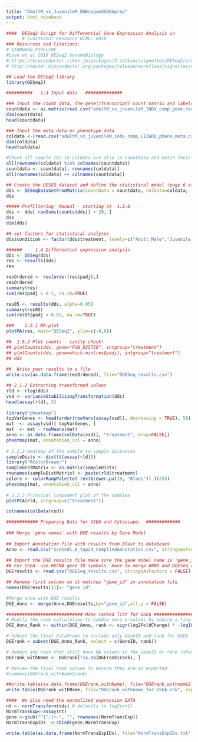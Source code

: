 ```yaml
---
title: "AdultM_vs_JuvenileM_DGEseqandGSEAprep"
output: html_notebook
---
```



```r
####  DESeq2 Script for Differential Gene Expression Analysis in 
      # Functional Genomics BIOL: 6850
### Resources and Citations:
# STANDARD PIPELINE
#Love et al 2016 DESeq2 GenomeBiology
# https://bioconductor.riken.jp/packages/2.14/bioc/vignettes/DESeq2/inst/doc/DESeq2.pdf
# http://master.bioconductor.org/packages/release/workflows/vignettes/rnaseqGene/inst/doc/rnaseqGene.html

## Load the DESeq2 library 
library(DESeq2)

##########   1.3 Input data   ##############

### Input the count data, the gene(/transcript) count matrix and labels **this count data already has WGCNA symbols used
countdata <- as.matrix(read.csv("adultM_vs_juvenileM_INDV_comp_gene_count_matrix.csv", row.names="gene_id"))
dim(countdata)
head(countdata)

### Input the meta data or phenotype data
coldata <-(read.csv("adultM_vs_juvenileM_indv_comp_LIZARD_pheno_meta.csv", header=TRUE, row.names=1))
dim(coldata)
head(coldata)

#Check all sample IDs in colData are also in CountData and match their orders
all(rownames(coldata) %in% colnames(countdata))
countdata <- countdata[, rownames(coldata)]
all(rownames(coldata) == colnames(countdata))

## Create the DESEQ dataset and define the statistical model (page 6 of the manual)
dds <- DESeqDataSetFromMatrix(countData = countdata, colData=coldata,  design = ~treatment)
dds

##### Prefiltering  Manual - starting at  1.3.6 
dds <- dds[ rowSums(counts(dds)) > 20, ]
dds
dim(dds)

## set factors for statistical analyses
dds$condition <- factor(dds$treatment, levels=c("Adult_Male","Juvenile_Male"))

######     1.4 Differential expression analysis
dds <- DESeq(dds)
res <- results(dds)
res

resOrdered <- res[order(res$padj),]
resOrdered
summary(res)
sum(res$padj < 0.1, na.rm=TRUE)

res05 <- results(dds, alpha=0.05)
summary(res05)
sum(res05$padj < 0.05, na.rm=TRUE)

###    1.5.1 MA-plot
plotMA(res, main="DESeq2", ylim=c(-8,8))

##  1.5.2 Plot counts - sanity check!
## plotCounts(dds, gene="FUN_025750", intgroup="treatment")
## plotCounts(dds, gene=which.min(res$padj), intgroup="treatment")
## dds
  
##  Write your results to a file 
write.csv(as.data.frame(resOrdered), file="DGESeq_results.csv")   
```


```r
## 2.1.2 Extracting transformed values
rld <- rlog(dds)
vsd <- varianceStabilizingTransformation(dds)
head(assay(rld), 3)
  
library("pheatmap")
topVarGenes <- head(order(rowVars(assay(vsd)), decreasing = TRUE), 50)
mat  <- assay(vsd)[ topVarGenes, ]
mat  <- mat - rowMeans(mat)
anno <- as.data.frame(colData(vsd)[, "treatment", drop=FALSE])
pheatmap(mat, annotation_col = anno)
  
# 2.2.2 Heatmap of the sample-to-sample distances
sampleDists <- dist(t(assay(rld)))
library("RColorBrewer")
sampleDistMatrix <- as.matrix(sampleDists)
rownames(sampleDistMatrix) <- paste(rld$treatment)
colors <- colorRampPalette( rev(brewer.pal(9, "Blues")) )(255)
pheatmap(mat, annotation_col = anno)
  
# 2.2.3 Principal component plot of the samples
plotPCA(rld, intgroup=c("treatment"))
```

```r
colnames(colData(vsd))
```



```r
############ Preparing Data for GSEA and Cytoscape.  #############
  
### Merge 'gene names' with DGE results by Gene Model
  
## Import Annotation file with results from Blast to databases
Anno <- read.csv("SceUnd1.0_top24_CompliedAnnotation.csv", stringsAsFactors = FALSE, na.strings=c(""))
  
## Import the DGE results file make sure the gene model name is 'gene_id' to match annotation file
## For GSEA- use HGCNA gene ID symbols. Have to merge ANNO and DGESeq_results by gene ID. Must merge on ID type used in gene matrix file. (FUN ID’s here). Rename ID column in DGEresults to be the same as annotation file with the same ID type (FUN ID here). Then this will merge annotation data and DGEresults .csv. It will merge all columns and be in a temp dataframe called DGE_Anno_Rank. Next you will only save the HGCNA containing row (look at name in file)(GeneID here) and the “rank” column. 
DGEresults <- read.csv("DGESeq_results.csv", stringsAsFactors = FALSE)

## Rename first column so it matches "gene_id" in annotation file
names(DGEresults)[1]<- "gene_id" 

#Merge anno with DGE results
DGE_Anno <- merge(Anno,DGEresults,by="gene_id",all.y = FALSE)
```

```r
############################# Make ranked list for GSEA ####################
# Modify the rank calculation to handle zero p-values by adding a tiny constant
DGE_Anno_Rank <- within(DGE_Anno, rank <- sign(log2FoldChange) * -log10(pvalue + 1e-100))

# Subset the final DataFrame to include only GeneID and rank for GSEA
DGErank = subset(DGE_Anno_Rank, select = c(GeneID, rank))

# Remove any rows that still have NA values in the GeneID or rank (should be none if handled above)
DGErank_withName <- DGErank[!is.na(DGErank$rank), ]

# Review the final rank values to ensure they are as expected
#summary(DGErank_withName$rank)
```


```r
##write.table(as.data.frame(DGErank_withName), file="DGErank_withname2.txt", row.names=FALSE)
write.table(DGErank_withName, file="DGErank_withname_for_GSEA.rnk", sep="\t", row.names=FALSE, quote=FALSE)

####  We also need the normalized expression DATA
nt <- normTransform(dds) # defaults to log2(x+1)
NormTransExp<-assay(nt)
gene <-gsub("^[^-]+-", "", rownames(NormTransExp))
NormTransExpIDs  <-cbind(gene,NormTransExp)

write.table(as.data.frame(NormTransExpIDs), file="NormTransExpIDs.txt", row.names=FALSE)
```

